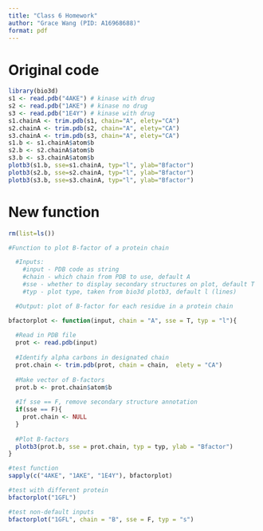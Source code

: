 ```yaml
---
title: "Class 6 Homework"
author: "Grace Wang (PID: A16968688)"
format: pdf
---
```


# Original code
```r
library(bio3d)
s1 <- read.pdb("4AKE") # kinase with drug
s2 <- read.pdb("1AKE") # kinase no drug
s3 <- read.pdb("1E4Y") # kinase with drug
s1.chainA <- trim.pdb(s1, chain="A", elety="CA")
s2.chainA <- trim.pdb(s2, chain="A", elety="CA")
s3.chainA <- trim.pdb(s3, chain="A", elety="CA")
s1.b <- s1.chainA$atom$b
s2.b <- s2.chainA$atom$b
s3.b <- s3.chainA$atom$b
plotb3(s1.b, sse=s1.chainA, typ="l", ylab="Bfactor")
plotb3(s2.b, sse=s2.chainA, typ="l", ylab="Bfactor")
plotb3(s3.b, sse=s3.chainA, typ="l", ylab="Bfactor")
```

# New function

```r
rm(list=ls())

#Function to plot B-factor of a protein chain

  #Inputs:
    #input - PDB code as string
    #chain - which chain from PDB to use, default A
    #sse - whether to display secondary structures on plot, default T
    #typ - plot type, taken from bio3d plotb3, default l (lines)

  #Output: plot of B-factor for each residue in a protein chain

bfactorplot <- function(input, chain = "A", sse = T, typ = "l"){
  
  #Read in PDB file
  prot <- read.pdb(input)
  
  #Identify alpha carbons in designated chain
  prot.chain <- trim.pdb(prot, chain = chain,  elety = "CA")
  
  #Make vector of B-factors
  prot.b <- prot.chain$atom$b
  
  #If sse == F, remove secondary structure annotation
  if(sse == F){
    prot.chain <- NULL
  }
  
  #Plot B-factors
  plotb3(prot.b, sse = prot.chain, typ = typ, ylab = "Bfactor")
}
```

```r
#test function
sapply(c("4AKE", "1AKE", "1E4Y"), bfactorplot)

#test with different protein
bfactorplot("1GFL")

#test non-default inputs
bfactorplot("1GFL", chain = "B", sse = F, typ = "s")
```

